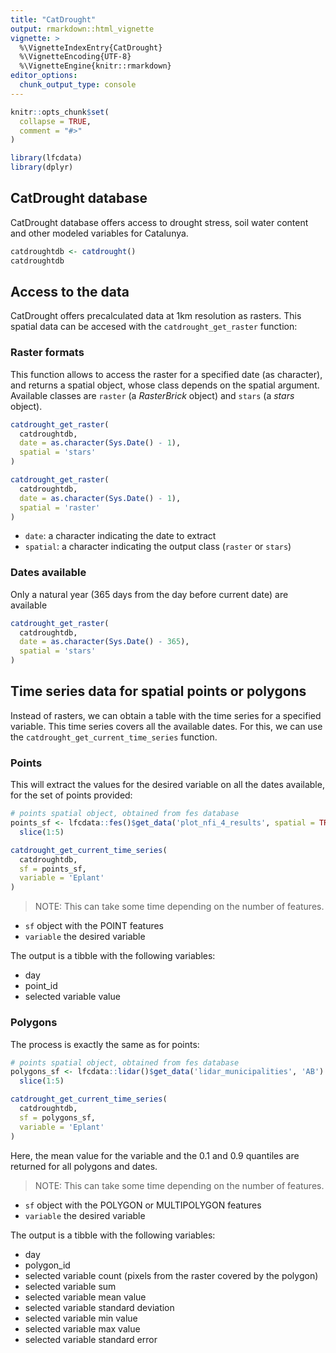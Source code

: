 ```yaml
---
title: "CatDrought"
output: rmarkdown::html_vignette
vignette: >
  %\VignetteIndexEntry{CatDrought}
  %\VignetteEncoding{UTF-8}
  %\VignetteEngine{knitr::rmarkdown}
editor_options: 
  chunk_output_type: console
---
```


```r
knitr::opts_chunk$set(
  collapse = TRUE,
  comment = "#>"
)
```

```r
library(lfcdata)
library(dplyr)
```

## CatDrought database

CatDrought database offers access to drought stress, soil water content and other
modeled variables for Catalunya.

```r
catdroughtdb <- catdrought()
catdroughtdb
```


## Access to the data

CatDrought offers precalculated data at 1km resolution as rasters. This spatial
data can be accesed with the `catdrought_get_raster` function:

### Raster formats

This function allows to access the raster for a specified date (as character),
and returns a spatial object, whose class depends on the spatial argument.
Available classes are `raster` (a *RasterBrick* object) and `stars`
(a *stars* object).

```r
catdrought_get_raster(
  catdroughtdb,
  date = as.character(Sys.Date() - 1),
  spatial = 'stars'
)
```

```r
catdrought_get_raster(
  catdroughtdb,
  date = as.character(Sys.Date() - 1),
  spatial = 'raster'
)
```

  - `date`: a character indicating the date to extract
  - `spatial`: a character indicating the output class (`raster` or `stars`)


### Dates available

Only a natural year (365 days from the day before current date) are available

```r
catdrought_get_raster(
  catdroughtdb,
  date = as.character(Sys.Date() - 365),
  spatial = 'stars'
)
```

## Time series data for spatial points or polygons

Instead of rasters, we can obtain a table with the time series for a specified
variable. This time series covers all the available dates. For this, we can
use the `catdrought_get_current_time_series` function.

### Points

This will extract the values for the desired variable on all the dates available,
for the set of points provided:

```r
# points spatial object, obtained from fes database
points_sf <- lfcdata::fes()$get_data('plot_nfi_4_results', spatial = TRUE) %>%
  slice(1:5)

catdrought_get_current_time_series(
  catdroughtdb,
  sf = points_sf,
  variable = 'Eplant'
)
```


  > NOTE: This can take some time depending on the number of features.

  - `sf` object with the POINT features
  - `variable` the desired variable

The output is a tibble with the following variables:

  - day
  - point_id
  - selected variable value

### Polygons

The process is exactly the same as for points:

```r
# points spatial object, obtained from fes database
polygons_sf <- lfcdata::lidar()$get_data('lidar_municipalities', 'AB') %>%
  slice(1:5)

catdrought_get_current_time_series(
  catdroughtdb,
  sf = polygons_sf,
  variable = 'Eplant'
)
```


Here, the mean value for the variable and the 0.1 and 0.9 quantiles are
returned for all polygons and dates.

> NOTE: This can take some time depending on the number of features.

  - `sf` object with the POLYGON or MULTIPOLYGON features
  - `variable` the desired variable

The output is a tibble with the following variables:

  - day
  - polygon_id
  - selected variable count (pixels from the raster covered by the polygon)
  - selected variable sum
  - selected variable mean value
  - selected variable standard deviation
  - selected variable min value
  - selected variable max value
  - selected variable standard error
